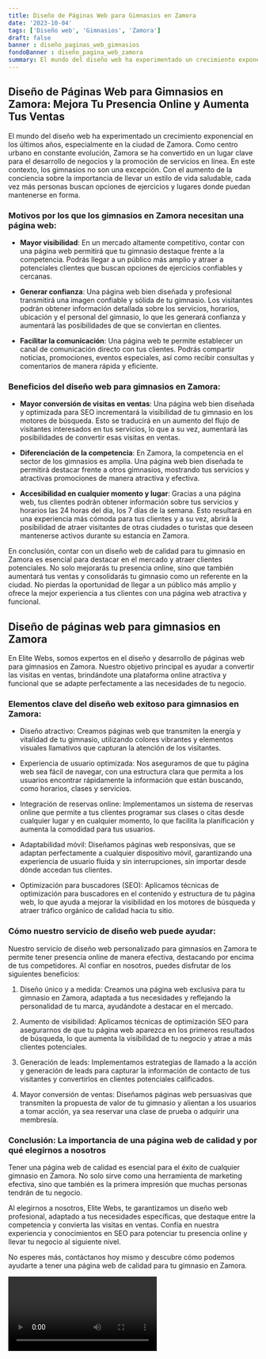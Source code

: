 ```yaml
---
title: Diseño de Páginas Web para Gimnasios en Zamora
date: '2023-10-04'
tags: ['Diseño web', 'Gimnasios', 'Zamora']
draft: false
banner : diseño_paginas_web_gimnasios
fondoBanner : diseño_pagina_web_zamora
summary: El mundo del diseño web ha experimentado un crecimiento exponencial en los últimos años, especialmente en la ciudad de Zamora. Como centro urbano en constante evolución, Zamora se ha convertido en un lugar clave para el desarrollo de negocios y la promoción de servicios en línea. En este contexto, los gimnasios no son una excepción. Con el aumento de la conciencia sobre la importancia de llevar un estilo de vida saludable, cada vez más personas buscan opciones de ejercicios y lugares donde puedan mantenerse en forma.
---
```


## Diseño de Páginas Web para Gimnasios en Zamora: Mejora Tu Presencia Online y Aumenta Tus Ventas

El mundo del diseño web ha experimentado un crecimiento exponencial en los últimos años, especialmente en la ciudad de Zamora. Como centro urbano en constante evolución, Zamora se ha convertido en un lugar clave para el desarrollo de negocios y la promoción de servicios en línea. En este contexto, los gimnasios no son una excepción. Con el aumento de la conciencia sobre la importancia de llevar un estilo de vida saludable, cada vez más personas buscan opciones de ejercicios y lugares donde puedan mantenerse en forma.

### Motivos por los que los gimnasios en Zamora necesitan una página web:

- **Mayor visibilidad**: En un mercado altamente competitivo, contar con una página web permitirá que tu gimnasio destaque frente a la competencia. Podrás llegar a un público más amplio y atraer a potenciales clientes que buscan opciones de ejercicios confiables y cercanas.

- **Generar confianza**: Una página web bien diseñada y profesional transmitirá una imagen confiable y sólida de tu gimnasio. Los visitantes podrán obtener información detallada sobre los servicios, horarios, ubicación y el personal del gimnasio, lo que les generará confianza y aumentará las posibilidades de que se conviertan en clientes.

- **Facilitar la comunicación**: Una página web te permite establecer un canal de comunicación directo con tus clientes. Podrás compartir noticias, promociones, eventos especiales, así como recibir consultas y comentarios de manera rápida y eficiente.

### Beneficios del diseño web para gimnasios en Zamora:

- **Mayor conversión de visitas en ventas**: Una página web bien diseñada y optimizada para SEO incrementará la visibilidad de tu gimnasio en los motores de búsqueda. Esto se traducirá en un aumento del flujo de visitantes interesados en tus servicios, lo que a su vez, aumentará las posibilidades de convertir esas visitas en ventas.

- **Diferenciación de la competencia**: En Zamora, la competencia en el sector de los gimnasios es amplia. Una página web bien diseñada te permitirá destacar frente a otros gimnasios, mostrando tus servicios y atractivas promociones de manera atractiva y efectiva.

- **Accesibilidad en cualquier momento y lugar**: Gracias a una página web, tus clientes podrán obtener información sobre tus servicios y horarios las 24 horas del día, los 7 días de la semana. Esto resultará en una experiencia más cómoda para tus clientes y a su vez, abrirá la posibilidad de atraer visitantes de otras ciudades o turistas que deseen mantenerse activos durante su estancia en Zamora.

En conclusión, contar con un diseño web de calidad para tu gimnasio en Zamora es esencial para destacar en el mercado y atraer clientes potenciales. No solo mejorarás tu presencia online, sino que también aumentará tus ventas y consolidarás tu gimnasio como un referente en la ciudad. No pierdas la oportunidad de llegar a un público más amplio y ofrece la mejor experiencia a tus clientes con una página web atractiva y funcional.

<GifSeo />

<Cta />

## Diseño de páginas web para gimnasios en Zamora

En Elite Webs, somos expertos en el diseño y desarrollo de páginas web para gimnasios en Zamora. Nuestro objetivo principal es ayudar a convertir las visitas en ventas, brindándote una plataforma online atractiva y funcional que se adapte perfectamente a las necesidades de tu negocio.

### Elementos clave del diseño web exitoso para gimnasios en Zamora:

- Diseño atractivo: Creamos páginas web que transmiten la energía y vitalidad de tu gimnasio, utilizando colores vibrantes y elementos visuales llamativos que capturan la atención de los visitantes.

- Experiencia de usuario optimizada: Nos aseguramos de que tu página web sea fácil de navegar, con una estructura clara que permita a los usuarios encontrar rápidamente la información que están buscando, como horarios, clases y servicios.

- Integración de reservas online: Implementamos un sistema de reservas online que permite a tus clientes programar sus clases o citas desde cualquier lugar y en cualquier momento, lo que facilita la planificación y aumenta la comodidad para tus usuarios.

- Adaptabilidad móvil: Diseñamos páginas web responsivas, que se adaptan perfectamente a cualquier dispositivo móvil, garantizando una experiencia de usuario fluida y sin interrupciones, sin importar desde dónde accedan tus clientes.

- Optimización para buscadores (SEO): Aplicamos técnicas de optimización para buscadores en el contenido y estructura de tu página web, lo que ayuda a mejorar la visibilidad en los motores de búsqueda y atraer tráfico orgánico de calidad hacia tu sitio.

### Cómo nuestro servicio de diseño web puede ayudar:

Nuestro servicio de diseño web personalizado para gimnasios en Zamora te permite tener presencia online de manera efectiva, destacando por encima de tus competidores. Al confiar en nosotros, puedes disfrutar de los siguientes beneficios:

1. Diseño único y a medida: Creamos una página web exclusiva para tu gimnasio en Zamora, adaptada a tus necesidades y reflejando la personalidad de tu marca, ayudándote a destacar en el mercado.

2. Aumento de visibilidad: Aplicamos técnicas de optimización SEO para asegurarnos de que tu página web aparezca en los primeros resultados de búsqueda, lo que aumenta la visibilidad de tu negocio y atrae a más clientes potenciales.

3. Generación de leads: Implementamos estrategias de llamado a la acción y generación de leads para capturar la información de contacto de tus visitantes y convertirlos en clientes potenciales calificados.

4. Mayor conversión de ventas: Diseñamos páginas web persuasivas que transmiten la propuesta de valor de tu gimnasio y alientan a los usuarios a tomar acción, ya sea reservar una clase de prueba o adquirir una membresía.

### Conclusión: La importancia de una página web de calidad y por qué elegirnos a nosotros

Tener una página web de calidad es esencial para el éxito de cualquier gimnasio en Zamora. No solo sirve como una herramienta de marketing efectiva, sino que también es la primera impresión que muchas personas tendrán de tu negocio.

Al elegirnos a nosotros, Elite Webs, te garantizamos un diseño web profesional, adaptado a tus necesidades específicas, que destaque entre la competencia y convierta las visitas en ventas. Confía en nuestra experiencia y conocimientos en SEO para potenciar tu presencia online y llevar tu negocio al siguiente nivel.

No esperes más, contáctanos hoy mismo y descubre cómo podemos ayudarte a tener una página web de calidad para tu gimnasio en Zamora.

<Video />

<CtaBot job='Gimnasios' city='Zamora'/>

<Gmaps query='Zamora+españa+maps' />